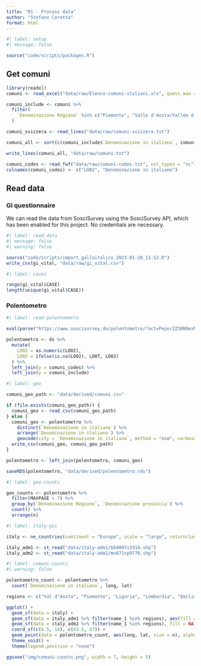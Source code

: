 ```yaml
---
title: "01 - Process data"
author: "Stefano Coretta"
format: html
---
```


```r
#| label: setup
#| message: false

source("code/scripts/packages.R")

```

## Get comuni

```r
library(readxl)
comuni <- read_excel("data/raw/Elenco-comuni-italiani.xls", guess_max = 5000)

comuni_include <- comuni %>%
  filter(
    `Denominazione Regione` %in% c("Piemonte", "Valle d'Aosta/Vallée d'Aoste", "Lombardia", "Trentino-Alto Adige/Südtirol", "Veneto", "Friuli-Venezia Giulia", "Liguria", "Emilia-Romagna")
  )

comuni_svizzera <- read_lines("data/raw/comuni-svizzera.txt")

comuni_all <- sort(c(comuni_include$`Denominazione in italiano`, comuni_svizzera))

write_lines(comuni_all, "data/raw/comuni.txt")

comuni_codes <- read_fwf("data/raw/comuni-codes.txt", col_types = "nc")
colnames(comuni_codes) <- c("LO02", "Denominazione in italiano")
```

## Read data

### GI questionnaire

We can read the data from SosciSurvey using the SosciSurvey API, which has been enabled for this project. No credentials are necessary.

```r
#| label: read-data
#| message: false
#| warning: false

source("code/scripts/import_galloitalico_2023-01-28_11-52.R")
write_csv(gi_vital, "data/raw/gi_vital.csv")
```

```r
#| label: cases

range(gi_vital$CASE)
length(unique(gi_vital$CASE))

```

### Polentometro

```r
#| label: read-polentometro

eval(parse("https://www.soscisurvey.de/polentometro/?act=PeporZZ30N9exMBH054dTnXc&vQuality&rScript", encoding="UTF-8"))

polentometro <- ds %>%
  mutate(
    LO02 = as.numeric(LO02),
    LO02 = ifelse(is.na(LO02), LO07, LO02)
  ) %>%
  left_join(y = comuni_codes) %>%
  left_join(y = comuni_include)
```

```r
#| label: geo

comuni_geo_path <- "data/derived/comuni.csv"

if (file.exists(comuni_geo_path)) {
  comuni_geo <- read_csv(comuni_geo_path)
} else {
  comuni_geo <- polentometro %>%
    distinct(`Denominazione in italiano`) %>%
    arrange(`Denominazione in italiano`) %>%
    geocode(city = `Denominazione in italiano`, method = "osm", verbose = TRUE)
  write_csv(comuni_geo, comuni_geo_path)
}

polentometro <- left_join(polentometro, comuni_geo)

saveRDS(polentometro, "data/derived/polentometro.rds")
```

```r
#| label: geo-counts

geo_counts <- polentometro %>%
  filter(MAXPAGE > 7) %>%
  group_by(`Denominazione Regione`, `Denominazione provincia`) %>%
  count() %>%
  arrange(n)
```

```r
#| label: italy-gis

italy <- ne_countries(continent = "Europe", scale = "large", returnclass = "sf")

italy_adm1 <- st_read("data/italy-adm1/bb489fv3314.shp")
italy_adm2 <- st_read("data/italy-adm2/mn871sp9778.shp")
```

```r
#| label: comuni-counts
#| warning: false

polentometro_count <- polentometro %>%
  count(`Denominazione in italiano`, long, lat)

regions <- c("Val d'Aosta", "Piemonte", "Liguria", "Lombardia", "Emilia-Romagna", "Veneto", "Friuli-Venezia Giulia", "Trentino", "San Marino")

ggplot() +
  geom_sf(data = italy) +
  geom_sf(data = italy_adm1 %>% filter(name_1 %in% regions), aes(fill = name_1), alpha = 0.3) +
  geom_sf(data = italy_adm2 %>% filter(name_1 %in% regions), fill = NA) +
  coord_sf(c(6.5, 14), c(43.5, 47)) +
  geom_point(data = polentometro_count, aes(long, lat, size = n), alpha = 0.5) +
  theme_void() +
  theme(legend.position = "none")

ggsave("img/comuni-counts.png", width = 7, height = 5)
```
